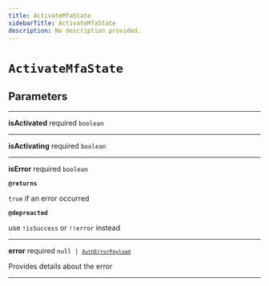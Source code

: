 ```yaml
---
title: ActivateMfaState
sidebarTitle: ActivateMfaState
description: No description provided.
---
```


# `ActivateMfaState`

## Parameters

---

**<span className="parameter-name">isActivated</span>** <span className="optional-status">required</span> <code>boolean</code>

---

**<span className="parameter-name">isActivating</span>** <span className="optional-status">required</span> <code>boolean</code>

---

**<span className="parameter-name">isError</span>** <span className="optional-status">required</span> <code>boolean</code>

**`@returns`**

`true` if an error occurred

**`@depreacted`**

use `!isSuccess` or `!!error` instead

---

**<span className="parameter-name">error</span>** <span className="optional-status">required</span> <code>null &#124; [`AuthErrorPayload`](/reference/javascript/nhost-js/types/auth-error-payload)</code>

Provides details about the error

---
